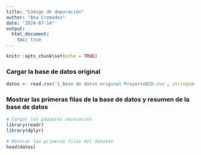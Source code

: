 ```yaml
---
title: "Código de depuración"
author: "Ana Cremades"
date: "2024-07-14"
output: 
  html_document: 
    toc: true
---
```


```r
knitr::opts_chunk$set(echo = TRUE)
```

### Cargar la base de datos original

```r
datos <- read.csv('1_Base de datos original ProyectoOCD.csv', stringsAsFactors = FALSE)

```

### Mostrar las primeras filas de la base de datos y resumen de la base de datos

```r
# Cargar los paquetes necesarios
library(readr)
library(dplyr)

# Mostrar las primeras filas del dataset
head(datos)
```
### 
```r

```


